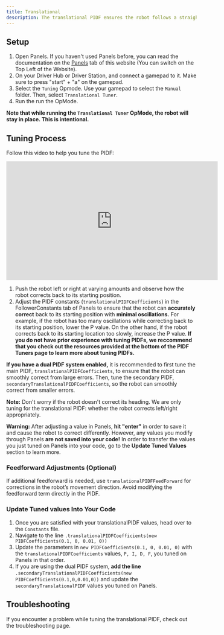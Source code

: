 ```yaml
---
title: Translational
description: The translational PIDF ensures the robot follows a straight path without lateral deviation.
---
```


## Setup 

1. Open Panels. If you haven't used Panels before, you can read the documentation on the [Panels](../../../panels) tab of this website (You can switch on the Top Left of the Website).
2. On your Driver Hub or Driver Station, and connect a gamepad to it. Make sure to press "start" + "a" on the gamepad. 
3. Select the `Tuning` Opmode. Use your gamepad to select the `Manual` folder. Then, select `Translational Tuner`.
4. Run the run the OpMode.

**Note that while running the `Translational Tuner` OpMode, the robot will stay in place. This is intentional.**

## Tuning Process
Follow this video to help you tune the PIDF: 
<iframe width="560" height="315" 
src="https://www.youtube.com/embed/Vy-lpPFCJj8?si=4CQ_66QmWt7hk4Zb" 
title="YouTube video player" frameBorder="0" allow="accelerometer; autoplay; 
clipboard-write; encrypted-media; gyroscope; picture-in-picture; 
web-share" referrerPolicy="strict-origin-when-cross-origin" allowFullScreen></iframe>

1. Push the robot left or right at varying amounts and observe how the robot corrects back to its starting position. 
2. Adjust the PIDF constants (`translationalPIDFCoefficients`) in the FollowerConstants tab of Panels to ensure that the robot can **accurately correct** back to its starting position with **minimal oscillations.** For example, if the robot has too many oscillations while correcting back to its starting position, lower the P value. On the other hand, if the robot corrects back to its starting location too slowly, increase the P value. 
**If you do not have prior experience with tuning PIDFs, we reccommend that you check out the resources provided at the bottom of the PIDF Tuners page to learn more about tuning PIDFs.**

**If you have a dual PIDF system enabled,** it is recommended to first tune the main PIDF, `translationalPIDFCoefficients`, to ensure that the robot can smoothly correct from large errors. Then, tune the secondary PIDF, `secondaryTranslationalPIDFCoefficients`, so the robot can smoothly correct from smaller errors. 

**Note:** Don't worry if the robot doesn't correct its heading. We are only tuning for the translational PIDF: whether the robot corrects left/right appropriately. 

**Warning:** After adjusting a value in Panels, **hit "enter"** in order to save it and cause the robot to correct differently. However, any values you modify through Panels **are not saved into your code!** In order to transfer the values you just tuned on Panels into your code, go to the **Update Tuned Values** section to learn more.  

### Feedforward Adjustments (Optional)

If additional feedforward is needed, use `translationalPIDFFeedForward` for corrections in the robot’s movement direction. Avoid modifying the feedforward term directly in the PIDF.

### Update Tuned values Into Your Code
1. Once you are satisfied with your translationalPIDF values, head over to the `Constants` file. 
2. Navigate to the line `.translationalPIDFCoefficients(new PIDFCoefficients(0.1, 0, 0.01, 0))` 
3. Update the parameters in `new PIDFCoefficients(0.1, 0, 0.01, 0)` with the `translationalPIDFCoefficients` values, `P, I, D, F`, you tuned on Panels in that order. 
4. If you are using the dual PIDF system, **add the line** `.secondaryTranslationalPIDFCoefficients(new PIDFCoefficients(0.1,0,0.01,0))` and update the `secondaryTranslationalPIDF` values you tuned on Panels. 

## Troubleshooting
If you encounter a problem while tuning the translational PIDF, check out the troubleshooting page. 
